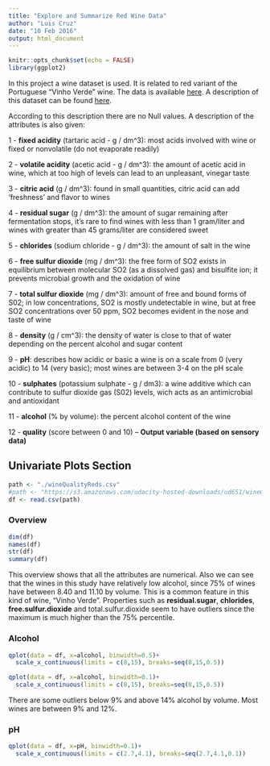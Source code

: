 ```yaml
---
title: "Explore and Summarize Red Wine Data"
author: "Luis Cruz"
date: "10 Feb 2016"
output: html_document
---
```


```r
knitr::opts_chunk$set(echo = FALSE)
library(ggplot2)
```

In this project a wine dataset is used.
It is related to red variant of the Portuguese "Vinho Verde" wine.
The data is available [here](https://s3.amazonaws.com/udacity-hosted-downloads/ud651/wineQualityReds.csv).
A description of this dataset can be found [here](https://s3.amazonaws.com/udacity-hosted-downloads/ud651/wineQualityInfo.txt).

According to this description there are no Null values.
A description of the attributes is also given:

   1 - **fixed acidity** (tartaric acid - g / dm^3): most acids involved with wine or fixed or nonvolatile (do not evaporate readily)

   2 - **volatile acidity** (acetic acid - g / dm^3): the amount of acetic acid in wine, which at too high of levels can lead to an unpleasant, vinegar taste

   3 - **citric acid** (g / dm^3): found in small quantities, citric acid can add 'freshness' and flavor to wines

   4 - **residual sugar** (g / dm^3): the amount of sugar remaining after fermentation stops, it's rare to find wines with less than 1 gram/liter and wines with greater than 45 grams/liter are considered sweet

   5 - **chlorides** (sodium chloride - g / dm^3): the amount of salt in the wine

   6 - **free sulfur dioxide** (mg / dm^3): the free form of SO2 exists in equilibrium between molecular SO2 (as a dissolved gas) and bisulfite ion; it prevents microbial growth and the oxidation of wine

   7 - **total sulfur dioxide** (mg / dm^3): amount of free and bound forms of S02; in low concentrations, SO2 is mostly undetectable in wine, but at free SO2 concentrations over 50 ppm, SO2 becomes evident in the nose and taste of wine

   8 - **density** (g / cm^3): the density of water is close to that of water depending on the percent alcohol and sugar content

   9 - **pH**: describes how acidic or basic a wine is on a scale from 0 (very acidic) to 14 (very basic); most wines are between 3-4 on the pH scale

   10 - **sulphates** (potassium sulphate - g / dm3): a wine additive which can contribute to sulfur dioxide gas (S02) levels, wich acts as an antimicrobial and antioxidant

   11 - **alcohol** (% by volume): the percent alcohol content of the wine

   12 - **quality** (score between 0 and 10) -- __Output variable (based on sensory data)__
   

## Univariate Plots Section

```r
path <- "./wineQualityReds.csv"
#path <- "https://s3.amazonaws.com/udacity-hosted-downloads/ud651/wineQualityReds.csv"
df <- read.csv(path)
```

### Overview
```r
dim(df)
names(df)
str(df)
summary(df)
```

This overview shows that all the attributes are numerical. Also we can see that the wines in this study have relatively low alcohol, since 75% of wines have between 8.40 and 11.10 by volume. This is a common feature in this kind of wine, "Vinho Verde".
Properties such as __residual.sugar__, __chlorides__, __free.sulfur.dioxide__ and total.sulfur.dioxide seem to have outliers since the maximum is much higher than the 75% percentile.

### Alcohol
```r
qplot(data = df, x=alcohol, binwidth=0.5)+
  scale_x_continuous(limits = c(8,15), breaks=seq(8,15,0.5))

qplot(data = df, x=alcohol, binwidth=0.1)+
  scale_x_continuous(limits = c(8,15), breaks=seq(8,15,0.5))
```

There are some outliers below 9% and above 14% alcohol by volume. Most wines are between 9% and 12%.

### pH
```r
qplot(data = df, x=pH, binwidth=0.1)+
  scale_x_continuous(limits = c(2.7,4.1), breaks=seq(2.7,4.1,0.1))
```
